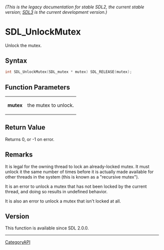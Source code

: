 ====== (This is the legacy documentation for stable SDL2, the current stable version; [https://wiki.libsdl.org/SDL3/ SDL3] is the current development version.) ======
= SDL_UnlockMutex =

Unlock the mutex.

== Syntax ==

<syntaxhighlight lang='c'>
int SDL_UnlockMutex(SDL_mutex * mutex) SDL_RELEASE(mutex);
</syntaxhighlight>

== Function Parameters ==

{|
|'''mutex'''
|the mutex to unlock.
|}

== Return Value ==

Returns 0, or -1 on error.

== Remarks ==

It is legal for the owning thread to lock an already-locked mutex. It must
unlock it the same number of times before it is actually made available for
other threads in the system (this is known as a "recursive mutex").

It is an error to unlock a mutex that has not been locked by the current
thread, and doing so results in undefined behavior.

It is also an error to unlock a mutex that isn't locked at all.

== Version ==

This function is available since SDL 2.0.0.

----
[[CategoryAPI]]



